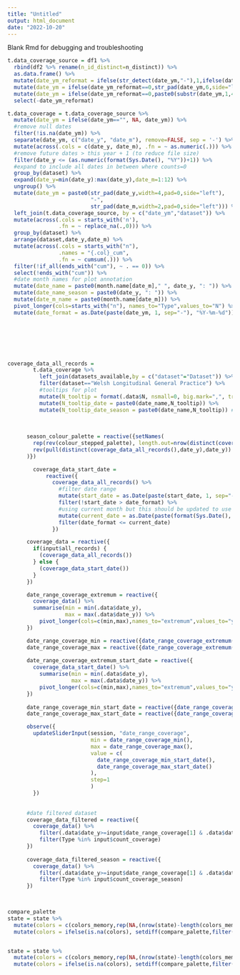 ```yaml
---
title: "Untitled"
output: html_document
date: "2022-10-20"
---
```


Blank Rmd for debugging and troubleshooting

```r

t.data_coverage_source = df1 %>%
  rbind(df2 %>% rename(n_id_distinct=n_distinct)) %>%
  as.data.frame() %>%   
  mutate(date_ym_reformat = ifelse(str_detect(date_ym,"-"),1,ifelse(date_ym=="","",0))) %>%
  mutate(date_ym = ifelse(date_ym_reformat==0,str_pad(date_ym,6,side="left",pad=0),date_ym)) %>%
  mutate(date_ym = ifelse(date_ym_reformat==0,paste0(substr(date_ym,1,4),"-",substr(date_ym,5,6)),date_ym)) %>%
  select(-date_ym_reformat)

t.data_coverage = t.data_coverage_source %>%
  mutate(date_ym = ifelse(date_ym=="", NA, date_ym)) %>% 
  #remove null dates
  filter(!is.na(date_ym)) %>% 
  separate(date_ym, c("date_y", "date_m"), remove=FALSE, sep = '-') %>% 
  mutate(across(.cols = c(date_y, date_m), .fn = ~ as.numeric(.))) %>% 
  #remove future dates > this year + 1 (to reduce file size)
  filter(date_y <= (as.numeric(format(Sys.Date(), "%Y"))+1)) %>% 
  #expand to include all dates in between where counts=0
  group_by(dataset) %>%
  expand(date_y=min(date_y):max(date_y),date_m=1:12) %>%
  ungroup() %>%
  mutate(date_ym = paste0(str_pad(date_y,width=4,pad=0,side="left"),
                          "-",
                          str_pad(date_m,width=2,pad=0,side="left"))) %>% 
  left_join(t.data_coverage_source, by = c("date_ym","dataset")) %>%
  mutate(across(.cols = starts_with('n'),
                .fn = ~ replace_na(.,0))) %>%
  group_by(dataset) %>%
  arrange(dataset,date_y,date_m) %>%
  mutate(across(.cols = starts_with("n"),
                .names = "{.col}_cum",
                .fn = ~ cumsum(.))) %>% 
  filter(!if_all(ends_with("cum"), ~ . == 0)) %>% 
  select(!ends_with("cum")) %>%
  #date month names for plot annotation
  mutate(date_name = paste0(month.name[date_m]," ", date_y, ": ")) %>%
  mutate(date_name_season = paste0(date_y, ": ")) %>%
  mutate(date_m_name = paste0(month.name[date_m])) %>%
  pivot_longer(cols=starts_with("n"), names_to="Type",values_to="N") %>%
  mutate(date_format = as.Date(paste(date_ym, 1, sep="-"), "%Y-%m-%d"))





  
```



```r


coverage_data_all_records =  
        t.data_coverage %>%
          left_join(datasets_available,by = c("dataset"="Dataset")) %>%
          filter(dataset=="Welsh Longitudinal General Practice") %>%
          #tooltips for plot
          mutate(N_tooltip = format(.data$N, nsmall=0, big.mark=",", trim=TRUE)) %>%
          mutate(N_tooltip_date = paste0(date_name,N_tooltip)) %>%
          mutate(N_tooltip_date_season = paste0(date_name,N_tooltip)) #date_name_season
        
     
      
      season_colour_palette = reactive({setNames(
        rep(rev(colour_stepped_palette), length.out=nrow(distinct(coverage_data_all_records(),date_y))),
        rev(pull(distinct(coverage_data_all_records(),date_y),date_y))
      )})

        coverage_data_start_date =
            reactive({
              coverage_data_all_records() %>%
                #filter date range
                mutate(start_date = as.Date(paste(start_date, 1, sep="-"), "%Y-%m-%d")) %>%
                filter(!start_date > date_format) %>%
                #using current month but this should be updated to use production ym in future
                mutate(current_date = as.Date(paste(format(Sys.Date(), "%Y-%m"), 1, sep="-"), "%Y-%m-%d")) %>%
                filter(date_format <= current_date)
              })

      coverage_data = reactive({
        if(input$all_records) {
          (coverage_data_all_records())
        } else {
          (coverage_data_start_date())
        }
      })

      date_range_coverage_extremum = reactive({
        coverage_data() %>%
        summarise(min = min(.data$date_y),
                  max = max(.data$date_y)) %>%
          pivot_longer(cols=c(min,max),names_to="extremum",values_to="year")
      })

      date_range_coverage_min = reactive({date_range_coverage_extremum() %>% filter(.data$extremum=="min") %>% pull(year)})
      date_range_coverage_max = reactive({date_range_coverage_extremum() %>% filter(.data$extremum=="max") %>% pull(year)})
      
      date_range_coverage_extremum_start_date = reactive({
        coverage_data_start_date() %>%
          summarise(min = min(.data$date_y),
                    max = max(.data$date_y)) %>%
          pivot_longer(cols=c(min,max),names_to="extremum",values_to="year")
      })
      
      date_range_coverage_min_start_date = reactive({date_range_coverage_extremum_start_date() %>% filter(.data$extremum=="min") %>% pull(year)})
      date_range_coverage_max_start_date = reactive({date_range_coverage_extremum_start_date() %>% filter(.data$extremum=="max") %>% pull(year)})

      observe({
        updateSliderInput(session, "date_range_coverage",
                          min = date_range_coverage_min(),
                          max = date_range_coverage_max(),
                          value = c(
                            date_range_coverage_min_start_date(),
                            date_range_coverage_max_start_date()
                          ),
                          step=1
                          )
        })
      
    
      #date filtered dataset
      coverage_data_filtered = reactive({
        coverage_data() %>%
          filter(.data$date_y>=input$date_range_coverage[1] & .data$date_y<=input$date_range_coverage[2]) %>%
          filter(Type %in% input$count_coverage)
      })
      
      coverage_data_filtered_season = reactive({
        coverage_data() %>%
          filter(.data$date_y>=input$date_range_coverage[1] & .data$date_y<=input$date_range_coverage[2]) %>%
          filter(Type %in% input$count_coverage_season)
      })

      


```


```r
compare_palette
state = state %>% 
  mutate(colors = c(colors_memory,rep(NA,(nrow(state)-length(colors_memory))))) %>%
  mutate(colors = ifelse(is.na(colors), setdiff(compare_palette,filter(state,!is.na(colors))$colors)[1], colors))


state = state %>% 
  mutate(colors = c(colors_memory,rep(NA,(nrow(state)-length(colors_memory))))) %>%
  mutate(colors = ifelse(is.na(colors), setdiff(compare_palette,filter(state,!is.na(colors))$colors)[1], colors))
```


